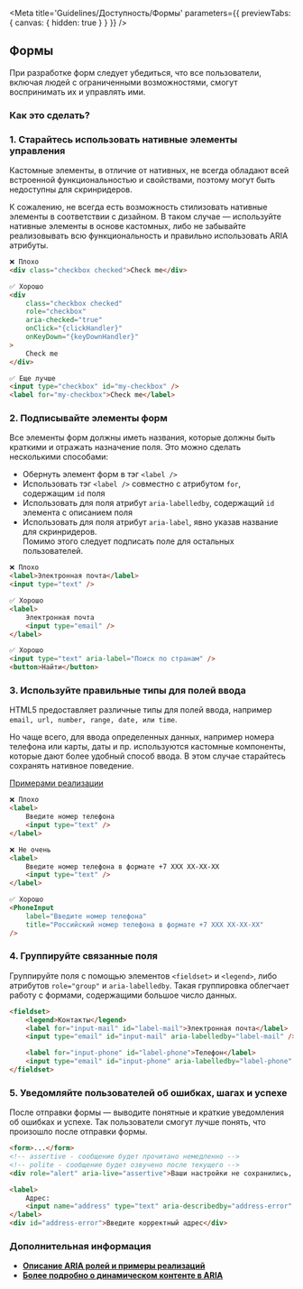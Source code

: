 
<Meta
    title='Guidelines/Доступность/Формы'
    parameters={{ previewTabs: { canvas: { hidden: true } } }}
/>

## Формы

При разработке форм следует убедиться, что все пользователи, включая людей с ограниченными возможностями, смогут воспринимать их и управлять ими.

### Как это сделать?

### 1. Старайтесь использовать нативные элементы управления

Кастомные элементы, в отличие от нативных, не всегда обладают всей встроенной функциональностью и свойствами, поэтому могут быть недоступны для скринридеров.

К сожалению, не всегда есть возможность стилизовать нативные элементы в соответствии с дизайном. В таком случае — используйте нативные элементы в основе кастомных, либо не забывайте реализовывать всю функциональность и правильно использовать ARIA атрибуты.

```html
❌ Плохо
<div class="checkbox checked">Check me</div>

✅ Хорошо
<div
    class="checkbox checked"
    role="checkbox"
    aria-checked="true"
    onClick="{clickHandler}"
    onKeyDown="{keyDownHandler}"
>
    Check me
</div>

✅ Еще лучше
<input type="checkbox" id="my-checkbox" />
<label for="my-checkbox">Check me</label>
```

### 2. Подписывайте элементы форм

Все элементы форм должны иметь названия, которые должны быть краткими и отражать назначение поля.
Это можно сделать несколькими способами:

-   Обернуть элемент форм в тэг `<label />`
-   Использовать тэг `<label />` совместно с атрибутом `for`, содержащим `id` поля
-   Использовать для поля атрибут `aria-labelledby`, содержащий `id` элемента с описанием поля
-   Использовать для поля атрибут `aria-label`, явно указав название для скринридеров.<br/>Помимо этого следует подписать поле для остальных пользователей.

```html
❌ Плохо
<label>Электронная почта</label>
<input type="text" />

✅ Хорошо
<label>
    Электронная почта
    <input type="email" />
</label>

✅ Хорошо
<input type="text" aria-label="Поиск по странам" />
<button>Найти</button>
```

### 3. Используйте правильные типы для полей ввода

HTML5 предоставляет различные типы для полей ввода, например `email, url, number, range, date, или time`.

Но чаще всего, для ввода определенных данных, например номера телефона или карты, даты и пр. используются кастомные компоненты, которые дают более удобный способ ввода.
В этом случае старайтесь сохранять нативное поведение.

[Примерами реализации](https://www.w3.org/TR/2019/NOTE-wai-aria-practices-1.1-20190814/examples/)

```html
❌ Плохо
<label>
    Введите номер телефона
    <input type="text" />
</label>

❌ Не очень
<label>
    Введите номер телефона в формате +7 XXX XX-XX-XX
    <input type="text" />
</label>

✅ Хорошо
<PhoneInput
    label="Введите номер телефона"
    title="Российский номер телефона в формате +7 XXX XX-XX-XX"
/>
```

### 4. Группируйте связанные поля

Группируйте поля с помощью элементов `<fieldset>` и `<legend>`, либо атрибутов `role="group"` и `aria-labelledby`. Такая группировка облегчает работу с формами, содержащими большое число данных.

```html
<fieldset>
    <legend>Контакты</legend>
    <label for="input-mail" id="label-mail">Электронная почта</label>
    <input type="email" id="input-mail" aria-labelledby="label-mail" />

    <label for="input-phone" id="label-phone">Телефон</label>
    <input type="email" id="input-phone" aria-labelledby="label-phone" />
</fieldset>
```

### 5. Уведомляйте пользователей об ошибках, шагах и успехе

После отправки формы — выводите понятные и краткие уведомления об ошибках и успехе. Так пользователи смогут лучше понять, что произошло после отправки формы.

```html
<form>...</form>
<!-- assertive - сообщение будет прочитано немедленно -->
<!-- polite - сообщение будет озвучено после текущего -->
<div role="alert" aria-live="assertive">Ваши настройки не сохранились, попробуйте ещё раз!</div>
```

```html
<label>
    Адрес:
    <input name="address" type="text" aria-describedby="address-error" />
</label>
<div id="address-error">Введите корректный адрес</div>
```

### Дополнительная информация

-   **[Описание ARIA ролей и примеры реализаций](https://www.w3.org/TR/2019/NOTE-wai-aria-practices-1.1-20190814/examples/)**
-   **[Более подробно о динамическом контенте в ARIA](https://medium.com/web-standards/aria-live-regions-713f6a7813d3)**
